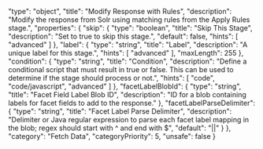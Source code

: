   "type": "object",
  "title": "Modify Response with Rules",
  "description": "Modify the response from Solr using matching rules from the Apply Rules stage.",
  "properties": {
    "skip": {
      "type": "boolean",
      "title": "Skip This Stage",
      "description": "Set to true to skip this stage.",
      "default": false,
      "hints": [
        "advanced"
      ]
    },
    "label": {
      "type": "string",
      "title": "Label",
      "description": "A unique label for this stage.",
      "hints": [
        "advanced"
      ],
      "maxLength": 255
    },
    "condition": {
      "type": "string",
      "title": "Condition",
      "description": "Define a conditional script that must result in true or false. This can be used to determine if the stage should process or not.",
      "hints": [
        "code",
        "code/javascript",
        "advanced"
      ]
    },
    "facetLabelBlobId": {
      "type": "string",
      "title": "Facet Field Label Blob ID",
      "description": "ID for a blob containing labels for facet fields to add to the response."
    },
    "facetLabelParseDelimiter": {
      "type": "string",
      "title": "Facet Label Parse Delimiter",
      "description": "Delimiter or Java regular expression to parse each facet label mapping in the blob; regex should start with ^ and end with $",
      "default": "||"
    }
  },
  "category": "Fetch Data",
  "categoryPriority": 5,
  "unsafe": false
}
